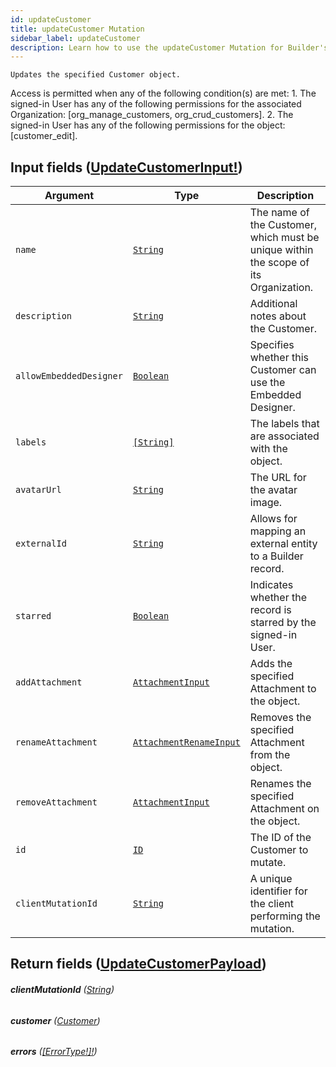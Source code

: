 ```yaml
---
id: updateCustomer
title: updateCustomer Mutation
sidebar_label: updateCustomer
description: Learn how to use the updateCustomer Mutation for Builder's API.
---
```


    Updates the specified Customer object.

Access is permitted when any of the following condition(s) are met: 1. The signed-in User has any of the following permissions for the associated Organization: [org_manage_customers, org_crud_customers]. 2. The signed-in User has any of the following permissions for the object: [customer_edit].

## Input fields ([UpdateCustomerInput!](/docs/composer/builder/api/schema/input_object/UpdateCustomerInput.mdx))

| Argument                | Type                                                                         | Description                                                                          |
| ----------------------- | ---------------------------------------------------------------------------- | ------------------------------------------------------------------------------------ |
| `name`                  | [`String`](/docs/composer/builder/api/schema/scalar/String.mdx)                                     | The name of the Customer, which must be unique within the scope of its Organization. |
| `description`           | [`String`](/docs/composer/builder/api/schema/scalar/String.mdx)                                     | Additional notes about the Customer.                                                 |
| `allowEmbeddedDesigner` | [`Boolean`](/docs/composer/builder/api/schema/scalar/Boolean.mdx)                                   | Specifies whether this Customer can use the Embedded Designer.                       |
| `labels`                | [`[String]`](/docs/composer/builder/api/schema/scalar/String.mdx)                                   | The labels that are associated with the object.                                      |
| `avatarUrl`             | [`String`](/docs/composer/builder/api/schema/scalar/String.mdx)                                     | The URL for the avatar image.                                                        |
| `externalId`            | [`String`](/docs/composer/builder/api/schema/scalar/String.mdx)                                     | Allows for mapping an external entity to a Builder record.                         |
| `starred`               | [`Boolean`](/docs/composer/builder/api/schema/scalar/Boolean.mdx)                                   | Indicates whether the record is starred by the signed-in User.                       |
| `addAttachment`         | [`AttachmentInput`](/docs/composer/builder/api/schema/input_object/AttachmentInput.mdx)             | Adds the specified Attachment to the object.                                         |
| `renameAttachment`      | [`AttachmentRenameInput`](/docs/composer/builder/api/schema/input_object/AttachmentRenameInput.mdx) | Removes the specified Attachment from the object.                                    |
| `removeAttachment`      | [`AttachmentInput`](/docs/composer/builder/api/schema/input_object/AttachmentInput.mdx)             | Renames the specified Attachment on the object.                                      |
| `id`                    | [`ID`](/docs/composer/builder/api/schema/scalar/ID.mdx)                                             | The ID of the Customer to mutate.                                                    |
| `clientMutationId`      | [`String`](/docs/composer/builder/api/schema/scalar/String.mdx)                                     | A unique identifier for the client performing the mutation.                          |

## Return fields ([UpdateCustomerPayload](/docs/composer/builder/api/schema/object/UpdateCustomerPayload.mdx))

###### <b>clientMutationId</b> ([String](/docs/composer/builder/api/schema/scalar/String.mdx))

###### <b>customer</b> ([Customer](/docs/composer/builder/api/schema/object/Customer.mdx))

###### <b>errors</b> ([[ErrorType!]!](/docs/composer/builder/api/schema/object/ErrorType.mdx))
